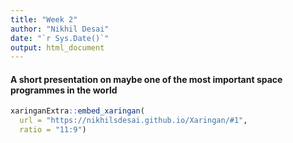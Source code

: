 ```yaml
---
title: "Week 2"
author: "Nikhil Desai"
date: "`r Sys.Date()`"
output: html_document
---
```


#### A short presentation on maybe one of the most important space programmes in the world

```r

xaringanExtra::embed_xaringan(
  url = "https://nikhilsdesai.github.io/Xaringan/#1",
  ratio = "11:9")

```
